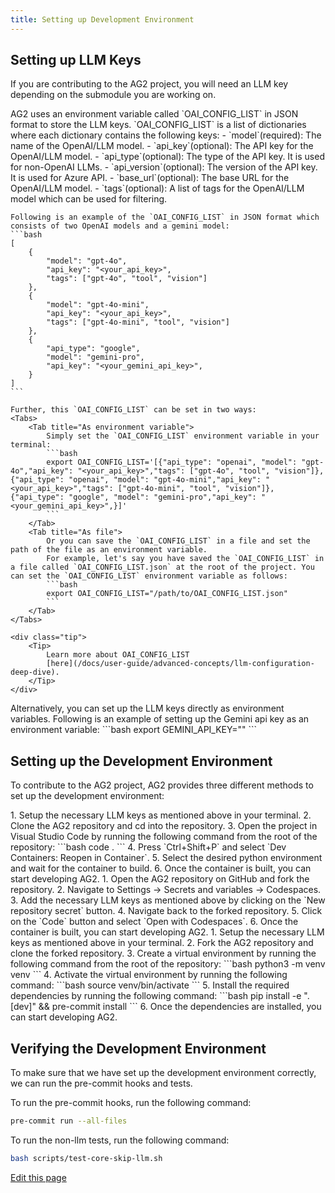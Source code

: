 ```yaml
---
title: Setting up Development Environment
---
```


## Setting up LLM Keys

If you are contributing to the AG2 project, you will need an LLM key depending on the submodule you are working on.

<Tabs>
  <Tab title="Using OAI_CONFIG_LIST">
    AG2 uses an environment variable called `OAI_CONFIG_LIST` in JSON format to store the LLM keys. `OAI_CONFIG_LIST` is a list of dictionaries where each dictionary contains the following keys:
        - `model`(required): The name of the OpenAI/LLM model.
        - `api_key`(optional): The API key for the OpenAI/LLM model.
        - `api_type`(optional): The type of the API key. It is used for non-OpenAI LLMs.
        - `api_version`(optional): The version of the API key. It is used for Azure API.
        - `base_url`(optional): The base URL for the OpenAI/LLM model.
        - `tags`(optional): A list of tags for the OpenAI/LLM model which can be used for filtering.

    Following is an example of the `OAI_CONFIG_LIST` in JSON format which consists of two OpenAI models and a gemini model:
    ```bash
    [
        {
            "model": "gpt-4o",
            "api_key": "<your_api_key>",
            "tags": ["gpt-4o", "tool", "vision"]
        },
        {
            "model": "gpt-4o-mini",
            "api_key": "<your_api_key>",
            "tags": ["gpt-4o-mini", "tool", "vision"]
        },
        {
            "api_type": "google",
            "model": "gemini-pro",
            "api_key": "<your_gemini_api_key>",
        }
    ]
    ```

    Further, this `OAI_CONFIG_LIST` can be set in two ways:
    <Tabs>
        <Tab title="As environment variable">
            Simply set the `OAI_CONFIG_LIST` environment variable in your terminal:
            ```bash
            export OAI_CONFIG_LIST='[{"api_type": "openai", "model": "gpt-4o","api_key": "<your_api_key>","tags": ["gpt-4o", "tool", "vision"]},{"api_type": "openai", "model": "gpt-4o-mini","api_key": "<your_api_key>","tags": ["gpt-4o-mini", "tool", "vision"]},{"api_type": "google", "model": "gemini-pro","api_key": "<your_gemini_api_key>",}]'
            ```
        </Tab>
        <Tab title="As file">
            Or you can save the `OAI_CONFIG_LIST` in a file and set the path of the file as an environment variable.
            For example, let's say you have saved the `OAI_CONFIG_LIST` in a file called `OAI_CONFIG_LIST.json` at the root of the project. You can set the `OAI_CONFIG_LIST` environment variable as follows:
            ```bash
            export OAI_CONFIG_LIST="/path/to/OAI_CONFIG_LIST.json"
            ```
        </Tab>
    </Tabs>

    <div class="tip">
        <Tip>
            Learn more about OAI_CONFIG_LIST
            [here](/docs/user-guide/advanced-concepts/llm-configuration-deep-dive).
        </Tip>
    </div>
  </Tab>
  <Tab title="Using LLM keys directly">
    Alternatively, you can set up the LLM keys directly as environment variables. Following is an example of setting up the Gemini api key as an environment variable:
    ```bash
    export GEMINI_API_KEY="<your_api_key>"
    ```
  </Tab>
</Tabs>

## Setting up the Development Environment

To contribute to the AG2 project, AG2 provides three different methods to set up the development environment:

<Tabs>
  <Tab title="Dev Containers">
    1. Setup the necessary LLM keys as mentioned above in your terminal.
    2. Clone the AG2 repository and cd into the repository.
    3. Open the project in Visual Studio Code by running the following command from the root of the repository:
        ```bash
        code .
        ```
    4. Press `Ctrl+Shift+P` and select `Dev Containers: Reopen in Container`.
    5. Select the desired python environment and wait for the container to build.
    6. Once the container is built, you can start developing AG2.
  </Tab>
  <Tab title="Codespaces">
    1. Open the AG2 repository on GitHub and fork the repository.
    2. Navigate to Settings -> Secrets and variables -> Codespaces.
    3. Add the necessary LLM keys as mentioned above by clicking on the `New repository secret` button.
    4. Navigate back to the forked repository.
    5. Click on the `Code` button and select `Open with Codespaces`.
    6. Once the container is built, you can start developing AG2.
  </Tab>
  <Tab title="Virtual Environment">
    1. Setup the necessary LLM keys as mentioned above in your terminal.
    2. Fork the AG2 repository and clone the forked repository.
    3. Create a virtual environment by running the following command from the root of the repository:
        ```bash
        python3 -m venv venv
        ```
    4. Activate the virtual environment by running the following command:
        ```bash
        source venv/bin/activate
        ```
    5. Install the required dependencies by running the following command:
        ```bash
        pip install -e ".[dev]" && pre-commit install
        ```
    6. Once the dependencies are installed, you can start developing AG2.
  </Tab>
</Tabs>

## Verifying the Development Environment

To make sure that we have set up the development environment correctly, we can run the pre-commit hooks and tests.

To run the pre-commit hooks, run the following command:

```bash
pre-commit run --all-files
```

To run the non-llm tests, run the following command:

```bash
bash scripts/test-core-skip-llm.sh
```

<div className="edit-url-container">
    <a className="edit-url" href="https://github.com/ag2ai/ag2/edit/main/website/docs/contributor-guide/setup-development-environment.mdx" target='_blank'><Icon icon="pen" iconType="solid" size="13px"/> Edit this page</a>
</div>
